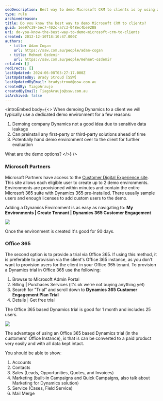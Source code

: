 ```yaml
---
seoDescription: Best way to demo Microsoft CRM to clients is by using a dedicated demo environment that allows pre-installation of first-party or third-party solutions, and potential handover for further evaluation.
type: rule
archivedreason:
title: Do you know the best way to demo Microsoft CRM to clients?
guid: 1ee97c39-5ec7-402c-a7c3-048ec4be9288
uri: do-you-know-the-best-way-to-demo-microsoft-crm-to-clients
created: 2012-12-10T18:10:47.000Z
authors:
  - title: Adam Cogan
    url: https://ssw.com.au/people/adam-cogan
  - title: Mehmet Ozdemir
    url: https://ssw.com.au/people/mehmet-ozdemir
related: []
redirects: []
lastUpdated: 2024-06-08T03:27:17.000Z
lastUpdatedBy: Brady Stroud [SSW]
lastUpdatedByEmail: bradystroud@ssw.com.au
createdBy: TiagoAraujo
createdByEmail: TiagoAraujo@ssw.com.au
isArchived: false
---
```


<introEmbed
  body={<>
When demoing Dynamics to a client we will typically use a dedicated demo environment for a few reasons:

1. Demoing company Dynamics not a good idea due to sensitive data leakage
2. Can preinstall any first-party or third-party solutions ahead of time
3. Potentially hand demo environment over to the client for further evaluation

What are the demo options?
  </>}
/>
### Microsoft Partners

Microsoft Partners have access to the [Customer Digital Experience site](https://cdx.transform.microsoft.com/). This site allows each eligible user to create up to 2 demo environments. Environments are provisioned within minutes and contain the entire Microsoft 365 suite with Dynamics 365 pre-installed. There usually sample users and enough licenses to add custom users to the demo.

Adding a Dynamics Environment is as easy as navigating to:
**My Environments | Create Tennant | Dynamics 365 Customer Engagement**

![](/uploads/rules/do-you-know-the-best-way-to-demo-microsoft-crm-to-clients/dynamics-365-cusomer-engagement.png)

Once the environment is created it's good for 90 days.

### Office 365

The second option is to provide a trial via Office 365. If using this method, it is preferable to provision via the client's Office 365 instance, as you don't want to provision users for the client in your Office 365 tenant. To provision a Dynamics trial in Office 365 use the following:

1. Browse to Microsoft Admin Portal
2. Billing | Purchases Services (it's ok we're not buying anything yet)
3. Search for "Trial" and scroll down to **Dynamics 365 Customer Engagement Plan Trial**
4. Details | Get free trial

The Office 365 based Dynamics trial is good for 1 month and includes 25 users.

![](/uploads/rules/do-you-know-the-best-way-to-demo-microsoft-crm-to-clients/dynamics-365-cusomer-engagement-plan-triel.png)

The advantage of using an Office 365 based Dynamics trial (in the customers' Office Instance), is that is can be converted to a paid product very easily and with all data kept intact.

You should be able to show:

1. Accounts
2. Contacts
3. Sales (Leads, Opportunities, Quotes, and Invoices)
4. Marketing (built-in Campaigns and Quick Campaigns, also talk about Marketing for Dynamics solution)
5. Service (Cases, Field Service)
6. Mail Merge
